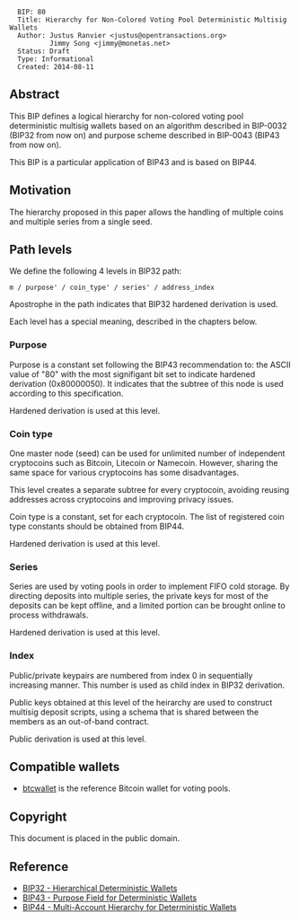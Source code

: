 <pre>
  BIP: 80
  Title: Hierarchy for Non-Colored Voting Pool Deterministic Multisig Wallets
  Author: Justus Ranvier <justus@opentransactions.org>
          Jimmy Song <jimmy@monetas.net>
  Status: Draft
  Type: Informational
  Created: 2014-08-11
</pre>

==Abstract==

This BIP defines a logical hierarchy for non-colored voting pool deterministic multisig wallets based on an algorithm described in BIP-0032 (BIP32 from now on) and purpose scheme described in BIP-0043 (BIP43 from now on).

This BIP is a particular application of BIP43 and is based on BIP44.

==Motivation==

The hierarchy proposed in this paper allows the handling of multiple coins and multiple series from a single seed.

==Path levels==

We define the following 4 levels in BIP32 path:

<pre>
m / purpose' / coin_type' / series' / address_index
</pre>

Apostrophe in the path indicates that BIP32 hardened derivation is used.

Each level has a special meaning, described in the chapters below.

===Purpose===

Purpose is a constant set following the BIP43 recommendation to: the ASCII value of "80" with the most signifigant bit set to indicate hardened derivation (0x80000050). It indicates that the subtree of this node is used according to this specification.

Hardened derivation is used at this level.

===Coin type===

One master node (seed) can be used for unlimited number of independent cryptocoins such as Bitcoin, Litecoin or Namecoin. However, sharing the same space for various cryptocoins has some disadvantages.

This level creates a separate subtree for every cryptocoin, avoiding reusing addresses across cryptocoins and improving privacy issues.

Coin type is a constant, set for each cryptocoin. The list of registered coin type constants should be obtained from BIP44.

Hardened derivation is used at this level.

===Series===

Series are used by voting pools in order to implement FIFO cold storage. By directing deposits into multiple series, the private keys for most of the deposits can be kept offline, and a limited portion can be brought online to process withdrawals.

Hardened derivation is used at this level.

===Index===

Public/private keypairs are numbered from index 0 in sequentially increasing manner. This number is used as child index in BIP32 derivation.

Public keys obtained at this level of the heirarchy are used to construct multisig deposit scripts, using a schema that is shared between the members as an out-of-band contract.

Public derivation is used at this level.

==Compatible wallets==

* [[https://github.com/btcsuite/btcwallet|btcwallet]] is the reference Bitcoin wallet for voting pools.

==Copyright==

This document is placed in the public domain.

==Reference==

* [[bip-0032.mediawiki|BIP32 - Hierarchical Deterministic Wallets]]
* [[bip-0043.mediawiki|BIP43 - Purpose Field for Deterministic Wallets]]
* [[bip-0044.mediawiki|BIP44 - Multi-Account Hierarchy for Deterministic Wallets]]

